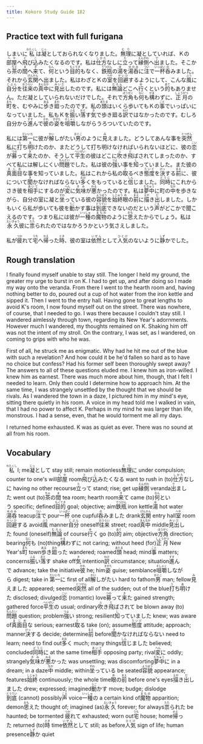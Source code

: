 ```yaml
---
title: Kokoro Study Guide 182
---
```


## Practice text with full furigana

<p>
しまいに<ruby><rb>私</rb><rt>わたくし</rt></ruby>は<ruby><rb>凝</rb><rt>じっ</rt></ruby>としておられなくなりました。<ruby><rb>無理</rb><rt>むり</rt></ruby>に凝としていれば、Ｋの<ruby><rb>部屋</rb><rt>へや</rt></ruby>へ<ruby><rb>飛</rb><rt>と</rt></ruby>び<ruby><rb>込</rb><rt>こ</rt></ruby>みたくなるのです。私は<ruby><rb>仕方</rb><rt>しかた</rt></ruby>なしに<ruby><rb>立</rb><rt>た</rt></ruby>って<ruby><rb>縁側</rb><rt>えんがわ</rt></ruby>へ<ruby><rb>出</rb><rt>で</rt></ruby>ました。そこから<ruby><rb>茶</rb><rt>ちゃ</rt></ruby>の<ruby><rb>間</rb><rt>ま</rt></ruby>へ<ruby><rb>来</rb><rt>き</rt></ruby>て、<ruby><rb>何</rb><rt>なん</rt></ruby>という<ruby><rb>目的</rb><rt>もくてき</rt></ruby>もなく、<ruby><rb>鉄瓶</rb><rt>てつびん</rt></ruby>の<ruby><rb>湯</rb><rt>ゆ</rt></ruby>を<ruby><rb>湯呑</rb><rt>ゆのみ</rt></ruby>に<ruby><rb>注</rb><rt>つい</rt></ruby>で<ruby><rb>一杯</rb><rt>いっぱい</rt></ruby><ruby><rb>呑</rb><rt>の</rt></ruby>みました。それから<ruby><rb>玄関</rb><rt>げんかん</rt></ruby>へ出ました。私はわざとＫの<ruby><rb>室</rb><rt>へや</rt></ruby>を<ruby><rb>回避</rb><rt>かいひ</rt></ruby>するようにして、こんな<ruby><rb>風</rb><rt>ふう</rt></ruby>に<ruby><rb>自分</rb><rt>じぶん</rt></ruby>を<ruby><rb>往来</rb><rt>おうらい</rt></ruby>の<ruby><rb>真中</rb><rt>まんなか</rt></ruby>に<ruby><rb>見出</rb><rt>みいだ</rt></ruby>したのです。私には<ruby><rb>無論</rb><rt>むろん</rt></ruby>どこへ<ruby><rb>行</rb><rt>ゆ</rt></ruby>くという<ruby><rb>的</rb><rt>あて</rt></ruby>もありません。ただ凝としていられないだけでした。それで<ruby><rb>方角</rb><rt>ほうがく</rt></ruby>も<ruby><rb>何</rb><rt>なに</rt></ruby>も<ruby><rb>構</rb><rt>かま</rt></ruby>わずに、<ruby><rb>正月</rb><rt>しょうがつ</rt></ruby>の<ruby><rb>町</rb><rt>まち</rt></ruby>を、むやみに<ruby><rb>歩</rb><rt>ある</rt></ruby>き<ruby><rb>廻</rb><rt>まわ</rt></ruby>ったのです。私の<ruby><rb>頭</rb><rt>あたま</rt></ruby>はいくら歩いてもＫの<ruby><rb>事</rb><rt>こと</rt></ruby>でいっぱいになっていました。私もＫを<ruby><rb>振</rb><rt>ふる</rt></ruby>い<ruby><rb>落</rb><rt>おと</rt></ruby>す<ruby><rb>気</rb><rt>き</rt></ruby>で歩き廻る<ruby><rb>訳</rb><rt>わけ</rt></ruby>ではなかったのです。むしろ自分から<ruby><rb>進</rb><rt>すす</rt></ruby>んで<ruby><rb>彼</rb><rt>かれ</rt></ruby>の<ruby><rb>姿</rb><rt>すがた</rt></ruby>を<ruby><rb>咀嚼</rb><rt>そしゃく</rt></ruby>しながらうろついていたのです。
</p>

<p>
私には<ruby><rb>第一</rb><rt>だいいち</rt></ruby>に彼が<ruby><rb>解</rb><rt>かい</rt></ruby>しがたい<ruby><rb>男</rb><rt>おとこ</rt></ruby>のように<ruby><rb>見</rb><rt>み</rt></ruby>えました。どうしてあんな事を<ruby><rb>突然</rb><rt>とつぜん</rt></ruby>私に<ruby><rb>打</rb><rt>う</rt></ruby>ち<ruby><rb>明</rb><rt>あ</rt></ruby>けたのか、またどうして打ち明けなければいられないほどに、彼の<ruby><rb>恋</rb><rt>こい</rt></ruby>が<ruby><rb>募</rb><rt>つの</rt></ruby>って<ruby><rb>来</rb><rt>き</rt></ruby>たのか、そうして<ruby><rb>平生</rb><rt>へいぜい</rt></ruby>の彼はどこに<ruby><rb>吹</rb><rt>ふ</rt></ruby>き<ruby><rb>飛</rb><rt>と</rt></ruby>ばされてしまったのか、すべて私には解しにくい<ruby><rb>問題</rb><rt>もんだい</rt></ruby>でした。私は彼の<ruby><rb>強</rb><rt>つよ</rt></ruby>い事を<ruby><rb>知</rb><rt>し</rt></ruby>っていました。また彼の<ruby><rb>真面目</rb><rt>まじめ</rt></ruby>な事を知っていました。私はこれから私の<ruby><rb>取</rb><rt>と</rt></ruby>るべき<ruby><rb>態度</rb><rt>たいど</rt></ruby>を<ruby><rb>決</rb><rt>けっ</rt></ruby>する<ruby><rb>前</rb><rt>まえ</rt></ruby>に、彼について<ruby><rb>聞</rb><rt>き</rt></ruby>かなければならない<ruby><rb>多</rb><rt>おお</rt></ruby>くをもっていると<ruby><rb>信</rb><rt>しん</rt></ruby>じました。<ruby><rb>同時</rb><rt>どうじ</rt></ruby>にこれからさき彼を<ruby><rb>相手</rb><rt>あいて</rt></ruby>にするのが<ruby><rb>変</rb><rt>へん</rt></ruby>に<ruby><rb>気味</rb><rt>きみ</rt></ruby>が<ruby><rb>悪</rb><rt>わる</rt></ruby>かったのです。私は<ruby><rb>夢中</rb><rt>むちゅう</rt></ruby>に町の<ruby><rb>中</rb><rt>なか</rt></ruby>を歩きながら、自分の室に凝と<ruby><rb>坐</rb><rt>すわ</rt></ruby>っている彼の<ruby><rb>容貌</rb><rt>ようぼう</rt></ruby>を<ruby><rb>始終</rb><rt>しじゅう</rt></ruby><ruby><rb>眼</rb><rt>め</rt></ruby>の<ruby><rb>前</rb><rt>まえ</rt></ruby>に<ruby><rb>描</rb><rt>えが</rt></ruby>き<ruby><rb>出</rb><rt>だ</rt></ruby>しました。しかもいくら私が歩いても彼を<ruby><rb>動</rb><rt>うご</rt></ruby>かす事は<ruby><rb>到底</rb><rt>とうてい</rt></ruby>できないのだという<ruby><rb>声</rb><rt>こえ</rt></ruby>がどこかで聞こえるのです。つまり私には彼が<ruby><rb>一種</rb><rt>いっしゅ</rt></ruby>の<ruby><rb>魔物</rb><rt>まもの</rt></ruby>のように<ruby><rb>思</rb><rt>おも</rt></ruby>えたからでしょう。私は<ruby><rb>永久</rb><rt>えいきゅう</rt></ruby>彼に<ruby><rb>祟</rb><rt>たた</rt></ruby>られたのではなかろうかという気さえしました。
</p>

<p>
私が<ruby><rb>疲</rb><rt>つか</rt></ruby>れて<ruby><rb>宅</rb><rt>うち</rt></ruby>へ<ruby><rb>帰</rb><rt>かえ</rt></ruby>った<ruby><rb>時</rb><rt>とき</rt></ruby>、彼の室は<ruby><rb>依然</rb><rt>いぜん</rt></ruby>として<ruby><rb>人気</rb><rt>ひとけ</rt></ruby>のないように<ruby><rb>静</rb><rt>しず</rt></ruby>かでした。
</p>


## Rough translation

I finally found myself unable to stay still. The longer I held my ground, the greater my urge to burst in on K. I had to get up, and after doing so I made my way onto the veranda. From there I went to the hearth room and, having nothing better to do, poured out a cup of hot water from the iron kettle and sipped it. Then I went to the entry hall. Having gone to great lengths to avoid K's room, I now found myself out on the street. There was nowhere, of course, that I needed to go.  I was there because I couldn't stay still. I wandered aimlessly through town, regarding its New Year's adornments. However much I wandered, my thoughts remained on K. Shaking him off was not the intent of my stroll. On the contrary, I was set, as I wandered, on coming to grips with who he was.

First of all, he struck me as enigmatic. Why had he hit me out of the blue with such a revelation? And how could it be he'd fallen so hard as to have no choice but confess? Had his former self been thoroughly swept away? The answers to all of these questions eluded me. I knew him as iron-willed. I knew him as earnest. There was much more about him, though, that I felt I needed to learn. Only then could I determine how to approach him. At the same time, I was strangely unsettled by the thought that we should be rivals. As I wandered the town in a daze, I pictured him in my mind's eye, sitting there quietly in his room. A voice in my head told me I walked in vain, that I had no power to affect K. Perhaps in my mind he was larger than life, monstrous. I had a sense, even, that he would torment me all my days.

I returned home exhausted. K was as quiet as ever. There was no sound at all from his room.            


## Vocabulary

<p>
<span class="vocabstudy"><ruby><rb>私</rb><rt>わたくし</rt></ruby>&nbsp;I; me</span><span class="vocabstudy"><ruby><rb>凝</rb><rt>じっ</rt></ruby>として&nbsp;stay still; remain motionless</span><span class="vocabstudy"><ruby><rb>無理</rb><rt>むり</rt></ruby>に&nbsp;under compulsion; counter to one's will</span><span class="vocabstudy"><ruby><rb>部屋</rb><rt>へや</rt></ruby>&nbsp;room</span><span class="vocabstudy"><ruby><rb>飛</rb><rt>と</rt></ruby>び<ruby><rb>込</rb><rt>こ</rt></ruby>みたくなる&nbsp;want to rush in (to)</span><span class="vocabstudy"><ruby><rb>仕方</rb><rt>しかた</rt></ruby>なしに&nbsp;having no other recourse</span><span class="vocabstudy"><ruby><rb>立</rb><rt>た</rt></ruby>って&nbsp;stand; rise; get up</span><span class="vocabstudy"><ruby><rb>縁側</rb><rt>えんがわ</rt></ruby>&nbsp;veranda</span><span class="vocabstudy"><ruby><rb>出</rb><rt>で</rt></ruby>ました&nbsp;went out (to)</span><span class="vocabstudy"><ruby><rb>茶</rb><rt>ちゃ</rt></ruby>の<ruby><rb>間</rb><rt>ま</rt></ruby>&nbsp;tea room; hearth room</span><span class="vocabstudy"><ruby><rb>来</rb><rt>き</rt></ruby>て&nbsp;came (to)</span><span class="vocabstudy"><ruby><rb>何</rb><rt>なん</rt></ruby>という&nbsp;specific; defined</span><span class="vocabstudy"><ruby><rb>目的</rb><rt>もくてき</rt></ruby>&nbsp;goal; objective; aim</span><span class="vocabstudy"><ruby><rb>鉄瓶</rb><rt>てつびん</rt></ruby>&nbsp;iron kettle</span><span class="vocabstudy"><ruby><rb>湯</rb><rt>ゆ</rt></ruby>&nbsp;hot water</span><span class="vocabstudy"><ruby><rb>湯呑</rb><rt>ゆのみ</rt></ruby>&nbsp;teacup</span><span class="vocabstudy"><ruby><rb>注</rb><rt>つい</rt></ruby>で&nbsp;pour</span><span class="vocabstudy"><ruby><rb>一杯</rb><rt>いっぱい</rt></ruby>&nbsp;one cupful</span><span class="vocabstudy"><ruby><rb>呑</rb><rt>の</rt></ruby>みました&nbsp;drank</span><span class="vocabstudy"><ruby><rb>玄関</rb><rt>げんかん</rt></ruby>&nbsp;entry hall</span><span class="vocabstudy"><ruby><rb>室</rb><rt>へや</rt></ruby>&nbsp;room</span><span class="vocabstudy"><ruby><rb>回避</rb><rt>かいひ</rt></ruby>する&nbsp;avoid</span><span class="vocabstudy"><ruby><rb>風</rb><rt>ふう</rt></ruby>&nbsp;manner</span><span class="vocabstudy"><ruby><rb>自分</rb><rt>じぶん</rt></ruby>&nbsp;oneself</span><span class="vocabstudy"><ruby><rb>往来</rb><rt>おうらい</rt></ruby>&nbsp;street; road</span><span class="vocabstudy"><ruby><rb>真中</rb><rt>まんなか</rt></ruby>&nbsp;middle</span><span class="vocabstudy"><ruby><rb>見出</rb><rt>みいだ</rt></ruby>した&nbsp;found (oneself)</span><span class="vocabstudy"><ruby><rb>無論</rb><rt>むろん</rt></ruby>&nbsp;of course</span><span class="vocabstudy"><ruby><rb>行</rb><rt>ゆ</rt></ruby>く&nbsp;go (to)</span><span class="vocabstudy"><ruby><rb>的</rb><rt>あて</rt></ruby>&nbsp;aim; objective</span><span class="vocabstudy"><ruby><rb>方角</rb><rt>ほうがく</rt></ruby>&nbsp;direction; bearing</span><span class="vocabstudy"><ruby><rb>何</rb><rt>なに</rt></ruby>も&nbsp;(no)thing</span><span class="vocabstudy"><ruby><rb>構</rb><rt>かま</rt></ruby>わずに&nbsp;not caring; without heed (for)</span><span class="vocabstudy"><ruby><rb>正月</rb><rt>しょうがつ</rt></ruby>&nbsp;New Year's</span><span class="vocabstudy"><ruby><rb>町</rb><rt>まち</rt></ruby>&nbsp;town</span><span class="vocabstudy"><ruby><rb>歩</rb><rt>ある</rt></ruby>き<ruby><rb>廻</rb><rt>まわ</rt></ruby>った&nbsp;wandered; roamed</span><span class="vocabstudy"><ruby><rb>頭</rb><rt>あたま</rt></ruby>&nbsp;head; mind</span><span class="vocabstudy"><ruby><rb>事</rb><rt>こと</rt></ruby>&nbsp;matters; concerns</span><span class="vocabstudy"><ruby><rb>振</rb><rt>ふる</rt></ruby>い<ruby><rb>落</rb><rt>おと</rt></ruby>す&nbsp;shake off</span><span class="vocabstudy"><ruby><rb>気</rb><rt>き</rt></ruby>&nbsp;intention</span><span class="vocabstudy"><ruby><rb>訳</rb><rt>わけ</rt></ruby>&nbsp;circumstance; situation</span><span class="vocabstudy"><ruby><rb>進</rb><rt>すす</rt></ruby>んで&nbsp;advance; take the initiative</span><span class="vocabstudy"><ruby><rb>彼</rb><rt>かれ</rt></ruby>&nbsp;he; him</span><span class="vocabstudy"><ruby><rb>姿</rb><rt>すがた</rt></ruby>&nbsp;guise; semblance</span><span class="vocabstudy"><ruby><rb>咀嚼</rb><rt>そしゃく</rt></ruby>しながら&nbsp;digest; take in</span>
<span class="vocabstudy"><ruby><rb>第一</rb><rt>だいいち</rt></ruby>に&nbsp;first of all</span><span class="vocabstudy"><ruby><rb>解</rb><rt>かい</rt></ruby>しがたい&nbsp;hard to fathom</span><span class="vocabstudy"><ruby><rb>男</rb><rt>おとこ</rt></ruby>&nbsp;man; fellow</span><span class="vocabstudy"><ruby><rb>見</rb><rt>み</rt></ruby>えました&nbsp;appeared; seemed</span><span class="vocabstudy"><ruby><rb>突然</rb><rt>とつぜん</rt></ruby>&nbsp;all of the sudden; out of the blue</span><span class="vocabstudy"><ruby><rb>打</rb><rt>う</rt></ruby>ち<ruby><rb>明</rb><rt>あ</rt></ruby>けた&nbsp;disclosed; divulged</span><span class="vocabstudy"><ruby><rb>恋</rb><rt>こい</rt></ruby>&nbsp;(romantic) love</span><span class="vocabstudy"><ruby><rb>募</rb><rt>つの</rt></ruby>って<ruby><rb>来</rb><rt>き</rt></ruby>た&nbsp;gained strength; gathered force</span><span class="vocabstudy"><ruby><rb>平生</rb><rt>へいぜい</rt></ruby>の&nbsp;usual; ordinary</span><span class="vocabstudy"><ruby><rb>吹</rb><rt>ふ</rt></ruby>き<ruby><rb>飛</rb><rt>と</rt></ruby>ばされて&nbsp;be blown away (to)</span><span class="vocabstudy"><ruby><rb>問題</rb><rt>もんだい</rt></ruby>&nbsp;question; problem</span><span class="vocabstudy"><ruby><rb>強</rb><rt>つよ</rt></ruby>い&nbsp;strong; resilient</span><span class="vocabstudy"><ruby><rb>知</rb><rt>し</rt></ruby>っていました&nbsp;knew; was aware of</span><span class="vocabstudy"><ruby><rb>真面目</rb><rt>まじめ</rt></ruby>な&nbsp;serious; earnest</span><span class="vocabstudy"><ruby><rb>取</rb><rt>と</rt></ruby>る&nbsp;take (on); assume</span><span class="vocabstudy"><ruby><rb>態度</rb><rt>たいど</rt></ruby>&nbsp;attitude; approach; manner</span><span class="vocabstudy"><ruby><rb>決</rb><rt>けっ</rt></ruby>する&nbsp;decide; determine</span><span class="vocabstudy"><ruby><rb>前</rb><rt>まえ</rt></ruby>&nbsp;before</span><span class="vocabstudy"><ruby><rb>聞</rb><rt>き</rt></ruby>かなければならない&nbsp;need to learn; need to find out</span><span class="vocabstudy"><ruby><rb>多</rb><rt>おお</rt></ruby>く&nbsp;much; many things</span><span class="vocabstudy"><ruby><rb>信</rb><rt>しん</rt></ruby>じました&nbsp;believed; concluded</span><span class="vocabstudy"><ruby><rb>同時</rb><rt>どうじ</rt></ruby>に&nbsp;at the same time</span><span class="vocabstudy"><ruby><rb>相手</rb><rt>あいて</rt></ruby>&nbsp;opposing party; rival</span><span class="vocabstudy"><ruby><rb>変</rb><rt>へん</rt></ruby>に&nbsp;oddly; strangely</span><span class="vocabstudy"><ruby><rb>気味</rb><rt>きみ</rt></ruby>が<ruby><rb>悪</rb><rt>わる</rt></ruby>かった&nbsp;was unsettling; was discomforting</span><span class="vocabstudy"><ruby><rb>夢中</rb><rt>むちゅう</rt></ruby>に&nbsp;in a dream; in a daze</span><span class="vocabstudy"><ruby><rb>中</rb><rt>なか</rt></ruby>&nbsp;middle; within</span><span class="vocabstudy"><ruby><rb>坐</rb><rt>すわ</rt></ruby>っている&nbsp;be seated</span><span class="vocabstudy"><ruby><rb>容貌</rb><rt>ようぼう</rt></ruby>&nbsp;appearance; features</span><span class="vocabstudy"><ruby><rb>始終</rb><rt>しじゅう</rt></ruby>&nbsp;continuously; the whole time</span><span class="vocabstudy"><ruby><rb>眼</rb><rt>め</rt></ruby>の<ruby><rb>前</rb><rt>まえ</rt></ruby>&nbsp;before one's eyes</span><span class="vocabstudy"><ruby><rb>描</rb><rt>えが</rt></ruby>き<ruby><rb>出</rb><rt>だ</rt></ruby>しました&nbsp;drew; expressed; imagined</span><span class="vocabstudy"><ruby><rb>動</rb><rt>うご</rt></ruby>かす&nbsp;move; budge; dislodge</span><span class="vocabstudy"><ruby><rb>到底</rb><rt>とうてい</rt></ruby>&nbsp;(cannot) possibly</span><span class="vocabstudy"><ruby><rb>声</rb><rt>こえ</rt></ruby>&nbsp;voice</span><span class="vocabstudy"><ruby><rb>一種</rb><rt>いっしゅ</rt></ruby>の&nbsp;a certain kind of</span><span class="vocabstudy"><ruby><rb>魔物</rb><rt>まもの</rt></ruby>&nbsp;apparition; demon</span><span class="vocabstudy"><ruby><rb>思</rb><rt>おも</rt></ruby>えた&nbsp;thought of; imagined (as)</span><span class="vocabstudy"><ruby><rb>永久</rb><rt>えいきゅう</rt></ruby>&nbsp;forever; for always</span><span class="vocabstudy"><ruby><rb>祟</rb><rt>たた</rt></ruby>られた&nbsp;be haunted; be tormented</span>
<span class="vocabstudy"><ruby><rb>疲</rb><rt>つか</rt></ruby>れて&nbsp;exhausted; worn out</span><span class="vocabstudy"><ruby><rb>宅</rb><rt>うち</rt></ruby>&nbsp;house; home</span><span class="vocabstudy"><ruby><rb>帰</rb><rt>かえ</rt></ruby>った&nbsp;returned (to)</span><span class="vocabstudy"><ruby><rb>時</rb><rt>とき</rt></ruby>&nbsp;time</span><span class="vocabstudy"><ruby><rb>依然</rb><rt>いぜん</rt></ruby>として&nbsp;still; as before</span><span class="vocabstudy"><ruby><rb>人気</rb><rt>ひとけ</rt></ruby>&nbsp;sign of life; human presence</span><span class="vocabstudy"><ruby><rb>静</rb><rt>しず</rt></ruby>か&nbsp;quiet</span>
</p>
